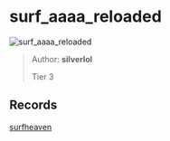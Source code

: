 
# surf_aaaa_reloaded

![surf_aaaa_reloaded](https://raw.githubusercontent.com/Sayt123/SurfMapPics/Maps-and-bonuses/csgo/surf_aaaa_reloaded.jpg)

> Author: **silverlol**
>
> Tier 3

## Records

[surfheaven](https://surfheaven.eu/map/surf_aaaa_reloaded)
